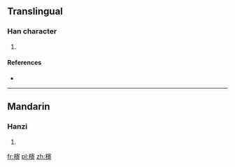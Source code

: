 ==Translingual==

===Han character===
{{Han char|rn=75|rad=木|as=11|sn=15|four=|canj=木十大口 (DJKR)}}

# {{defn|Han|sort=木11}}

====References====
* {{Han ref|kx=0546.270|dkj=15355|dj=0934.250|hdz=21284.110|uh=69E3|ud=27107}}

----

==Mandarin==

===Hanzi===
{{cmn-hanzi|pin=[[qǐ]] ([[qi3]])|wg=ch'i<sup>3</sup>}}

# {{defn|lang=cmn|sort=木11}}

[[fr:槣]]
[[pl:槣]]
[[zh:槣]]